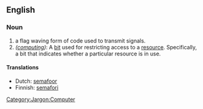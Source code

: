 == English ==
=== Noun ===
# a flag waving form of code used to transmit signals.
# ''([[:Category:Jargon:Computer|computing]])'': A [[bit]] used for restricting access to a [[resource]].  Specifically, a bit that indicates whether a particular resource is in use.
{{stub}}

====Translations====
*Dutch: [[semafoor]]
*Finnish: [[semafori]]

[[Category:Jargon:Computer]]